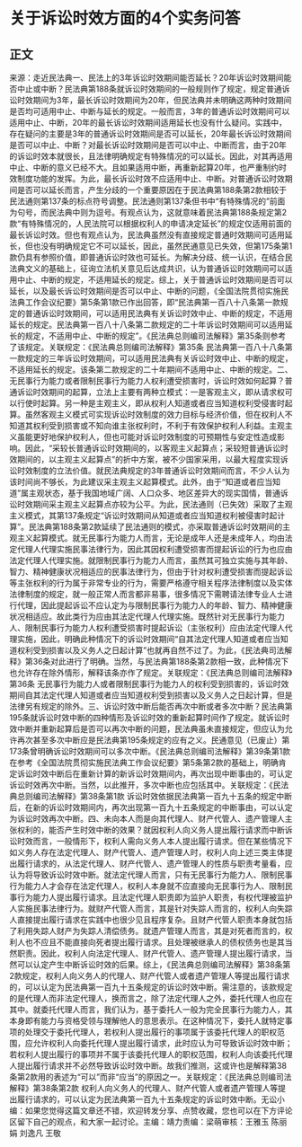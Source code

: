 # 关于诉讼时效方面的4个实务问答
## 正文
来源：走近民法典一、民法上的3年诉讼时效期间能否延长？20年诉讼时效期间能否中止或中断？民法典第188条就诉讼时效期间的一般规则作了规定，规定普通诉讼时效期间为3年，最长诉讼时效期间为20年，但民法典并未明确这两种时效期间是否均可适用中止、中断与延长的规定。一般而言，3年的普通诉讼时效期间可以适用中止、中断，20年的最长诉讼时效期间适用延长也没有什么疑问。实践中，存在疑问的主要是3年的普通诉讼时效期间是否可以延长，20年最长诉讼时效期间是否可以中止、中断？对最长诉讼时效期间是否可以中止、中断而言，由于20年的诉讼时效本就很长，且法律明确规定有特殊情况的可以延长。因此，对其再适用中止、中断的意义已经不大。且如果适用中断，再重新起算20年，也严重制约时效制度功能的发挥。为此，最长诉讼时效不应适用中止、中断。对普通诉讼时效期间是否可以延长而言，产生分歧的一个重要原因在于民法典第188条第2款相较于民法通则第137条的标点符号调整。民法通则第137条但书中“有特殊情况的”前面为句号，而民法典中则为逗号。有观点认为，这就意味着民法典第188条规定第2款“有特殊情况的，人民法院可以根据权利人的申请决定延长”的规定仅适用前面的最长诉讼时效。但也有观点认为，民法典虽然没有直接规定普通时效期间可适用延长，但也没有明确规定它不可以延长，因此，虽然民通意见已失效，但第175条第1款仍具有参照价值，即普通诉讼时效也可延长。为解决分歧、统一认识，在结合民法典文义的基础上，征询立法机关意见后达成共识，认为普通诉讼时效期间可以适用中止、中断的规定，不适用延长的规定。综上，关于普通诉讼时效期间是否可以延长，以及最长诉讼时效期间是否可以中止、中断的问题，《全国法院贯彻实施民法典工作会议纪要》第5条第1款已作出回答，即“民法典第一百八十八条第一款规定的普通诉讼时效期间，可以适用民法典有关诉讼时效中止、中断的规定，不适用延长的规定。民法典第一百八十八条第二款规定的二十年诉讼时效期间可以适用延长的规定，不适用中止、中断的规定”。《民法典总则编司法解释》第35条则参考了该规定。关联规定：《民法典总则编司法解释》第35条 民法典第一百八十八条第一款规定的三年诉讼时效期间，可以适用民法典有关诉讼时效中止、中断的规定，不适用延长的规定。该条第二款规定的二十年期间不适用中止、中断的规定。二、无民事行为能力或者限制民事行为能力人权利遭受损害时，诉讼时效如何起算？普通诉讼时效期间的起算，立法上主要有两种立模式：一是客观主义，即从请求权可以行使时起算。另一种是主观主义，即从权利人知道或者应当知道权利受侵害时起算。虽然客观主义模式可实现诉讼时效制度的效力目标与经济价值，但在权利人不知道其权利受到损害或不知向谁主张权利时，不利于有效保护权利人利益。主观主义虽能更好地保护权利人，但也可能对诉讼时效制度的可预期性与安定性造成影响。因此，“采较长普通诉讼时效期间的，以客观主义起算点；采较短普通诉讼时效期间的，以主观主义起算点”的折中方案，被不少国家采用，以最大程度实现诉讼时效制度的立法价值。就民法典规定的3年普通诉讼时效期间而言，不少人认为该时间尚不够长，为此建议采主观主义起算模式。此外，由于“知道或者应当知道”属主观状态，基于我国地域广阔、人口众多、地区差异大的现实国情，普通诉讼时效期间采主观主义起算点亦较为公平。为此，民法通则（已失效）采取了主观主义模式，其第137条规定“诉讼时效期间从知道或者应当知道权利被侵害时起计算”。民法典第188条第2款延续了民法通则的模式，亦采取普通诉讼时效期间的主观主义起算模式。就无民事行为能力人而言，无论是成年人还是未成年人，均由法定代理人代理实施民事法律行为，因此其因权利遭受损害而提起诉讼的行为也应由法定代理人代理实施。就限制民事行为能力人而言，虽然其可独立实施与其年龄、智力、精神健康状况相适应的民事法律行为，但由于针对权利遭受损害而提起诉讼等主张权利的行为属于非常专业的行为，需要严格遵守相关程序法律制度以及实体法律制度的规定，就一般正常人而言都非易事，很多情况下需聘请法律专业人士进行代理，因此提起诉讼不应认定为与限制民事行为能力人的年龄、智力、精神健康状况相适应。故此类行为应由其法定代理人代理实施。既然针对无民事行为能力人、限制民事行为能力人权利遭受损害时提起诉讼（主张权利）应由法定代理人代理实施，因此，明确此种情况下的诉讼时效期间“自其法定代理人知道或者应当知道权利受到损害以及义务人之日起计算”也就再自然不过了。为此，《民法典司法解释》第36条对此进行了明确。当然，与民法典第188条第2款相一致，此种情况下也允许存在除外情形，解释该条亦作了规定。关联规定：《民法典总则编司法解释》第36条  无民事行为能力人或者限制民事行为能力人的权利受到损害的，诉讼时效期间自其法定代理人知道或者应当知道权利受到损害以及义务人之日起计算，但是法律另有规定的除外。三、诉讼时效中断后能否再次中断或者多次中断？民法典第195条就诉讼时效中断的四种情形及诉讼时效的重新起算时间作了规定。就诉讼时效中断并重新起算后是否可以再次中断的问题，民法典虽未直接规定，但应认为允许再次甚至多次中断应是民法典第195条规定的应有之义。民通意见（已废止）第173条曾明确诉讼时效期间可以多次中断。《民法典总则编司法解释》第39条第1款在参考《全国法院贯彻实施民法典工作会议纪要》第5条第2款的基础上，明确肯定诉讼时效中断后在重新计算的新诉讼时效期间内，再次出现中断事由的，可认定诉讼时效再次中断。当然，以此推开，多次中断也应包括其中。关联规定：《民法典总则编司法解释》第38条第1款  诉讼时效依据民法典第一百九十五条的规定中断后，在新的诉讼时效期间内，再次出现第一百九十五条规定的中断事由，可以认定为诉讼时效再次中断。四、未向本人而是向其代理人、财产代管人、遗产管理人主张权利的，能否产生时效中断的效果？就因权利人向义务人提出履行请求而中断诉讼时效而言，一般情形下，权利人需向义务人本人提出履行请求。但在某些情况下如义务人存在法定代理人、财产代管人、遗产管理人时，权利人向上述三类主体提出履行请求的，从法定代理人、财产代管人、遗产管理人的性质与职责考量看，应认为将导致诉讼时效中断。就法定代理人而言，只有无民事行为能力人、限制民事行为能力人才会存在法定代理人，权利人本身就不应直接向无民事行为人、限制民事行为能力人提出履行请求。且法定代理人职责即为监护人职责，有权代理被监护人实施民事法律行为。就财产代管人而言，其是针对失踪人而言的，权利人向失踪人直接提出履行请求在实践中也很少见且程序复杂。且财产代管人职责本身就包括了利用失踪人财产为失踪人清偿债务。就遗产管理人而言，其是对死者而言的，权利人也不应且不能直接向死者提出履行请求。且处理被继承人的债权债务也是其当然职责。因此，权利人向法定代理人、财产代管人、遗产管理人提出履行请求，当然可以认定产生中断诉讼时效的后果。综上，《民法典总则编司法解释》第38条第2款规定，权利人向义务人的代理人、财产代管人或者遗产管理人等提出履行请求的，可以认定为民法典第一百九十五条规定的诉讼时效中断。需注意的，该款规定的是代理人而非法定代理人，换而言之，除了法定代理人之外，委托代理人也应在其中。就委托代理人而言，我们认为，基于委托人一般为完全民事行为能力人，其本身即有能力与资格受领与理解他人的意思表示。在这种情况下，委托人就特定事项的处理交于委托代理人，若权利人提出履行的事项属于该委托代理人的职权范围，应允许权利人向委托代理人提出履行请求，此时应认为可导致诉讼时效中断；若权利人提出履行的事项并不属于该委托代理人的职权范围，权利人向该委托代理人提出履行请求并不必然导致诉讼时效中断。故我们推测，这或许也是解释第38条第2款用的表述为“可以”而非“应当”的原因之一。关联规定：《民法典总则编司法解释》第38条第2款  权利人向义务人的代理人、财产代管人或者遗产管理人等提出履行请求的，可以认定为民法典第一百九十五条规定的诉讼时效中断。无讼小编：如果您觉得这篇文章还不错，欢迎转发分享、点赞收藏，您也可以在下方评论区留下自己的观点，和大家一起讨论。主编：靖力责编：梁萌审核：王雅玉 陈丽娟 刘逸凡 王敬